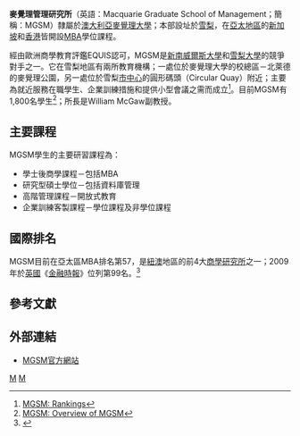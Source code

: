 '''麥覺理管理研究所'''（英語：Macquarie Graduate School of Management；簡稱：MGSM）隸屬於[[澳大利亞|澳大利亞]][[麥覺理大學|麥覺理大學]]；本部設址於[[悉尼|雪梨]]，在[[亞太地區|亞太地區]]的[[新加坡|新加坡]]和[[香港|香港]]皆開設[[企業管理碩士|MBA]]學位課程。

經由歐洲商學教育評鑑EQUIS認可，MGSM是[[新南威爾斯大學|新南威爾斯大學]]和[[雪梨大學|雪梨大學]]的競爭對手之一。它在雪梨地區有兩所教育機構；一處位於麥覺理大學的校總區－北萊德的麥覺理公園，另一處位於雪梨[[中央商務區|市中心]]的圓形碼頭（Circular Quay）附近；主要為就近服務在職學生、企業訓練措施和提供小型會議之需而成立<ref>[http://www.mgsm.edu.au/index.cfm?objectid=1BC08EEE-A778-C98F-4302FD7384BE25BD MGSM: Rankings<!-- Bot generated title -->]</ref>。目前MGSM有1,800名學生<ref>[http://www.mgsm.edu.au/index.cfm?ObjectID=B775FDC3-4B1C-481F-85B06E4BE4D3DAE3 MGSM: Overview of MGSM<!-- Bot generated title -->]</ref>；所長是William McGaw副教授。

==主要課程==
MGSM學生的主要研習課程為：
* 學士後商學課程－包括MBA
* 研究型碩士學位－包括資料庫管理           
* 高階管理課程－開放式教育           
* 企業訓練客製課程－學位課程及非學位課程

==國際排名==
MGSM目前在亞太區MBA排名第57，是[[紐西蘭|紐]][[澳大利亞|澳]]地區的前4大[[商學院|商學研究所]]之一；2009年於[[英國|英國]]《[[金融時報|金融時報]]》位列第99名。<ref>{{Cite web |url=http://rankings.ft.com/businessschoolrankings/global-mba-rankings |title=MGSM國際排名 |accessdate=2010-01-26 |archive-date=2011-05-20 |archive-url=https://www.webcitation.org/5yoK3NXwE?url=http://rankings.ft.com/businessschoolrankings/global-mba-rankings |dead-url=no }}</ref>

==參考文獻==
<div class="references-small">
<references />
</div>

==外部連結==
*[http://www.mgsm.edu.au/ MGSM官方網站]

[[Category:澳大利亚商学院|M]]
[[Category:麥覺理大學|M]]